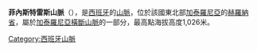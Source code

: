 {{coord|42|7|25.35|N|2|34|23.48|E|type:mountain(1026)_region:ES-CT|display=title}}

'''菲內斯特雷斯山脈'''（{{lang-ca|Serra de Finestres}}），是[[西班牙|西班牙]]的[[山脈|山脈]]，位於該國東北部[[加泰羅尼亞|加泰羅尼亞]]的[[赫羅納省|赫羅納省]]，屬於[[加泰羅尼亞橫斷山脈|加泰羅尼亞橫斷山脈]]的一部分，最高點海拔高度1,026米。

{{Spain-geo-stub}}
[[Category:西班牙山脈|Category:西班牙山脈]]